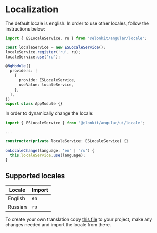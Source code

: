 
<Meta title="Guides/Localization" />

# Localization

The default locale is english. In order to use other locales, follow the instructions below:

```ts
import { ESLocaleService, ru } from '@elonkit/angular/locale';

const localeService = new ESLocaleService();
localeService.register('ru', ru);
localeService.use('ru');

@NgModule({
  providers: [
    {
      provide: ESLocaleService,
      useValue: localeService,
    },
  ],
})
export class AppModule {}
```

In order to dynamically change the locale:

```ts
import { ESLocaleService } from '@elonkit/angular/ui/locale';

...

constructor(private localeService: ESLocaleService) {}

onLocaleChange(language: 'en' | 'ru') {
  this.localeService.use(language);
}
```

## Supported locales

| Locale  | Import |
| ------- | ------ |
| English | `en`   |
| Russian | `ru`   |

To create your own translation copy
[this file](https://github.com/Elonsoft/elonkit/blob/master/projects/elonkit/src/ui/locale/locales/en.ts)
to your project, make any changes needed and import the locale from there.
